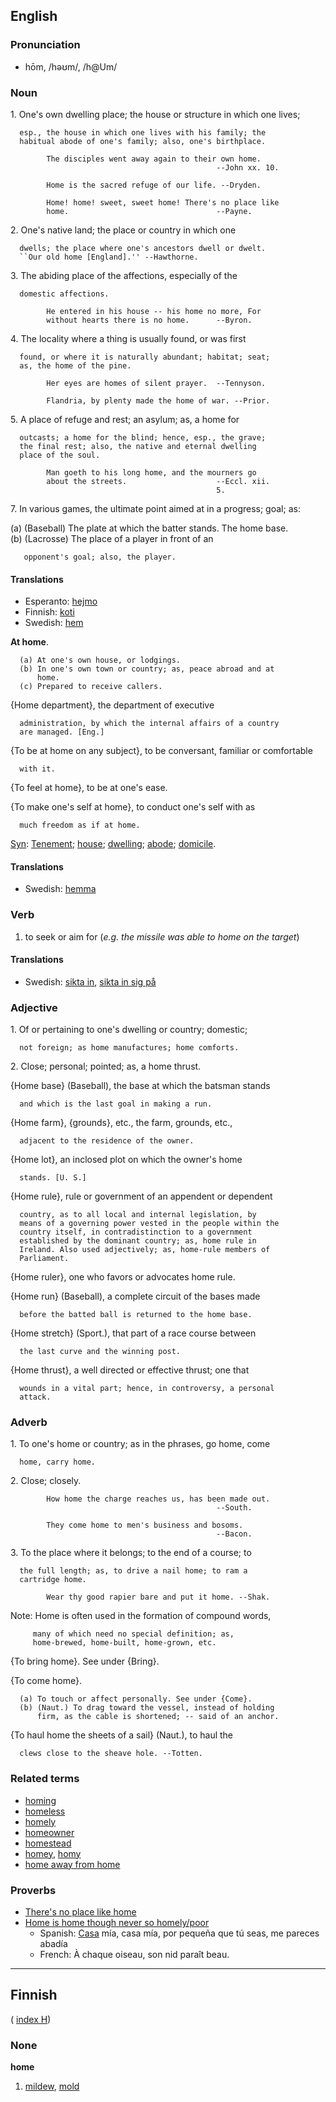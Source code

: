 ==English==
===Pronunciation===
*hōm, /həʊm/, /h@Um/

===Noun===
1. One's own dwelling place; the house or structure in which one lives;
   esp., the house in which one lives with his family; the
   habitual abode of one's family; also, one's birthplace.

         The disciples went away again to their own home.
                                               --John xx. 10.

         Home is the sacred refuge of our life. --Dryden.

         Home! home! sweet, sweet home! There's no place like
         home.                                 --Payne.

2. One's native land; the place or country in which one
   dwells; the place where one's ancestors dwell or dwelt.
   ``Our old home [England].'' --Hawthorne.

3. The abiding place of the affections, especially of the
   domestic affections.

         He entered in his house -- his home no more, For
         without hearts there is no home.      --Byron.

4. The locality where a thing is usually found, or was first
   found, or where it is naturally abundant; habitat; seat;
   as, the home of the pine.

         Her eyes are homes of silent prayer.  --Tennyson.

         Flandria, by plenty made the home of war. --Prior.

5. A place of refuge and rest; an asylum; as, a home for
   outcasts; a home for the blind; hence, esp., the grave;
   the final rest; also, the native and eternal dwelling
   place of the soul.

         Man goeth to his long home, and the mourners go
         about the streets.                    --Eccl. xii.
                                               5.


7. In various games, the ultimate point aimed at in a progress; goal; as:

(a) (Baseball) The plate at which the batter stands. The home base.<br>
(b) (Lacrosse) The place of a player in front of an
    opponent's goal; also, the player.

====Translations====
*Esperanto: [[hejmo]]
*Finnish: [[koti]]
*Swedish: [[hem]]

'''At home'''.
   (a) At one's own house, or lodgings.
   (b) In one's own town or country; as, peace abroad and at
       home.
   (c) Prepared to receive callers.

{Home department}, the department of executive
   administration, by which the internal affairs of a country
   are managed. [Eng.]

{To be at home on any subject}, to be conversant, familiar or comfortable
   with it.

{To feel at home}, to be at one's ease.

{To make one's self at home}, to conduct one's self with as
   much freedom as if at home.

[[Syn]]: [[Tenement]]; [[house]]; [[dwelling]]; [[abode]]; [[domicile]].

====Translations====
*Swedish: [[hemma]]

===Verb===

# to seek or aim for (''e.g. the missile was able to home on the target'')

====Translations====
*Swedish: [[sikta in]], [[sikta in sig på]]

===Adjective===

1. Of or pertaining to one's dwelling or country; domestic;
   not foreign; as home manufactures; home comforts.

2. Close; personal; pointed; as, a home thrust.

{Home base} (Baseball), the base at which the batsman stands
   and which is the last goal in making a run.

{Home farm}, {grounds}, etc., the farm, grounds, etc.,
   adjacent to the residence of the owner.

{Home lot}, an inclosed plot on which the owner's home
   stands. [U. S.]

{Home rule}, rule or government of an appendent or dependent
   country, as to all local and internal legislation, by
   means of a governing power vested in the people within the
   country itself, in contradistinction to a government
   established by the dominant country; as, home rule in
   Ireland. Also used adjectively; as, home-rule members of
   Parliament.

{Home ruler}, one who favors or advocates home rule.

{Home run} (Baseball), a complete circuit of the bases made
   before the batted ball is returned to the home base.

{Home stretch} (Sport.), that part of a race course between
   the last curve and the winning post.

{Home thrust}, a well directed or effective thrust; one that
   wounds in a vital part; hence, in controversy, a personal
   attack.

===Adverb===

1. To one's home or country; as in the phrases, go home, come
   home, carry home.

2. Close; closely.

         How home the charge reaches us, has been made out.
                                               --South.

         They come home to men's business and bosoms.
                                               --Bacon.

3. To the place where it belongs; to the end of a course; to
   the full length; as, to drive a nail home; to ram a
   cartridge home.

         Wear thy good rapier bare and put it home. --Shak.

Note: Home is often used in the formation of compound words,
      many of which need no special definition; as,
      home-brewed, home-built, home-grown, etc.

{To bring home}. See under {Bring}.

{To come home}.
   (a) To touch or affect personally. See under {Come}.
   (b) (Naut.) To drag toward the vessel, instead of holding
       firm, as the cable is shortened; -- said of an anchor.


{To haul home the sheets of a sail} (Naut.), to haul the
   clews close to the sheave hole. --Totten.

===Related terms===
*[[homing]]
*[[homeless]]
*[[homely]]
*[[homeowner]]
*[[homestead]]
*[[homey]], [[homy]]
*[[home away from home]]

===Proverbs===
*[[There's no place like home]] 
*[[Home is home though never so homely/poor]] 
**Spanish: [[Casa]] mía, casa mía, por pequeña que tú seas, me pareces abadía
**French: À chaque oiseau, son nid paraît beau.

--------

==Finnish==
( [[Wiktionary:Finnish_index_h|index H]])

===None===
'''home'''

#[[mildew]], [[mold]]